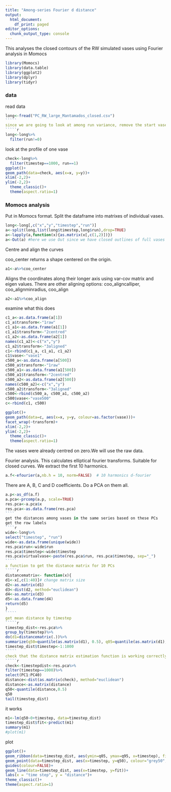 ```yaml
---
title: "Among-series Fourier d distance"
output:
  html_document:
    df_print: paged
editor_options:
  chunk_output_type: console
---
```


This analyses the closed contours of the RW simulated vases using Fourier analysis in Momocs
`````r
library(Momocs)
library(data.table)
library(ggplot2)
library(dplyr)
library(tidyr)
```````
### data
read data 
``````r
long<-fread("PC_RW_large_Mantamados_closed.csv")
`````
since we are going to look at among run variance, remove the start vase
`````r
long<-long%>%
  filter(run!=0)
```````
look at the profile of one vase
```r
check<-long%>%
  filter(timestep==1000, run==1)
ggplot()+
geom_path(data=check, aes(x=x, y=y))+
xlim(-2,2)+
ylim(-2,2)+
  theme_classic()+
  theme(aspect.ratio=1)
`````
### Momocs analysis

Put in Momocs format. Split the dataframe into matrixes of individual vases.
````r
long<-long[,c("x","y","timestep","run")]
a<-split(long,list(long$timestep,long$run),drop=TRUE)
a<-lapply(a,function(x){as.matrix(x[,c(1,2)])})
a<-Out(a) #here we use Out since we have closed outlines of full vases
````
Centre and align the curves

coo_center returns a shape centered on the origin.
````r
a1<-a%>%coo_center
`````
Aligns the coordinates along their longer axis using var-cov matrix and eigen values. There are other aligning options: coo_aligncalliper, coo_alignminradius, coo_align
`````r
a2<-a1%>%coo_align
```````
examine what this does
````r
c1_a<-as.data.frame(a[1])
c1_a$transform<-"1raw"
c1_a1<-as.data.frame(a1[1])
c1_a1$transform<-"2centred"
c1_a2<-as.data.frame(a2[1])
names(c1_a2)<-c("x","y")
c1_a2$transform<-"3aligned"
c1<-rbind(c1_a, c1_a1, c1_a2)
c1$vase<-"vase1"
c500_a<-as.data.frame(a[500])
c500_a$transform<-"1raw"
c500_a1<-as.data.frame(a1[500])
c500_a1$transform<-"2centred"
c500_a2<-as.data.frame(a2[500])
names(c500_a2)<-c("x","y")
c500_a2$transform<-"3aligned"
c500<-rbind(c500_a, c500_a1, c500_a2)
c500$vase<-"vase500"
c<-rbind(c1, c500)
`````

```r
ggplot()+
geom_path(data=c, aes(x=x, y=y, colour=as.factor(vase)))+
facet_wrap(~transform)+
xlim(-2,2)+
ylim(-2,2)+
  theme_classic()+
  theme(aspect.ratio=1)
`````
The vases were already centred on zero.We will use the raw data.

Fourier analysis. This calculates elliptical fourier transforms. Suitable for closed curves. We extract the first 10 harmonics.
````r
a.f<-efourier(a,nb.h = 10, norm=FALSE)  # 10 harmonics d-fourier
``````
There are A, B, C and D coefficients. Do a PCA on them all. 
``````r
a.p<-as_df(a.f)
a.pca<-prcomp(a.p, scale=TRUE)
res.pca<-a.pca$x
res.pca<-as.data.frame(res.pca)
````
get the distances among vases in the same series based on these PCs
get the row labels
````r
wide<-long%>%
select("timestep", "run")
wide<-as.data.frame(unique(wide))
res.pca$run<-wide$run
res.pca$timestep<-wide$timestep
res.pca$virtualvase<-paste(res.pca$run, res.pca$timestep, sep="_")
`````
a function to get the distance matrix for 10 PCs
`````r
distancematrix<- function(x){
d1<-x[,c(1:40)]# change matrix size
d2<-as.matrix(d1)
d3<-dist(d2, method="euclidean")
d4<-as.matrix(d3)
d5<-as.data.frame(d4)
return(d5)
}
`````
get mean distance by timestep
`````r
timestep_dist<-res.pca%>%
group_by(timestep)%>%
do(d1=distancematrix(.))%>%
summarize(q50=quantile(as.matrix(d1), 0.5), q05=quantile(as.matrix(d1), 0.05), q95=quantile(as.matrix(d1), 0.95))
timestep_dist$timestep<-1:1000
`````
check that the distance matrix estimation function is working correctly
`````r
check<-timestepdist<-res.pca%>%
filter(timestep==1000)%>%
select(PC1:PC40)
distance<-dist(as.matrix(check), method="euclidean")
distance<-as.matrix(distance)
q50<-quantile(distance,0.5)
q50
tail(timestep_dist)
```````
it works
````r
m1<-lm(q50~0+timestep, data=timestep_dist)
timestep_dist$fit<-predict(m1)
summary(m1)
#plot(m1)
``````
plot
````r
ggplot()+
geom_ribbon(data=timestep_dist, aes(ymin=q05, ymax=q95, x=timestep), fill="grey50", alpha=0.5)+
geom_point(data=timestep_dist, aes(x=timestep, y=q50), colour="grey50", size=1)+
guides(colour=FALSE)+
geom_line(data=timestep_dist, aes(x=timestep, y=fit))+
labs(x = "time step", y = "distance")+
theme_classic()+
theme(aspect.ratio=1)
```````

